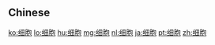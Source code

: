 {{also|細胞}}
==Chinese==
{{zh-see|細胞}}

[[ko:细胞]]
[[lo:细胞]]
[[hu:细胞]]
[[mg:细胞]]
[[nl:细胞]]
[[ja:细胞]]
[[pt:细胞]]
[[zh:细胞]]